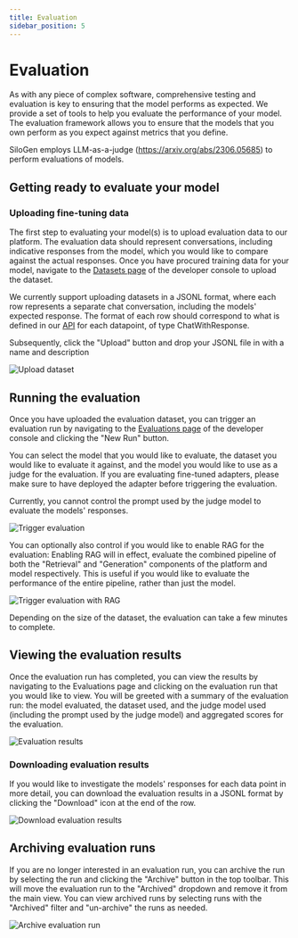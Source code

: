 ```yaml
---
title: Evaluation
sidebar_position: 5
---
```


# Evaluation

As with any piece of complex software, comprehensive testing and evaluation is key to ensuring that the model performs as expected. We provide a set of tools to help you evaluate the performance of your model.
The evaluation framework allows you to ensure that the models that you own perform as you expect against metrics that you define.

SiloGen employs LLM-as-a-judge (https://arxiv.org/abs/2306.05685) to perform evaluations of models.

## Getting ready to evaluate your model

### Uploading fine-tuning data

The first step to evaluating your model(s) is to upload evaluation data to our platform. The evaluation data should represent conversations, including indicative responses from the model, which you would like to compare against the actual responses.
Once you have procured training data for your model, navigate to the [Datasets page](https://chat.services.silogen.ai/console/datasets) of the developer console to upload the dataset.

We currently support uploading datasets in a JSONL format, where each row represents a separate chat conversation, including the models' expected response. The format of each row should correspond to what is defined in our [API](https://catalog.services.silogen.ai/redoc#tag/Datasets/operation/add_data_points) for each datapoint, of type ChatWithResponse.

Subsequently, click the "Upload" button and drop your JSONL file in with a name and description

![Upload dataset](/img/evaluations/upload-evaluation-dataset.png)

## Running the evaluation

Once you have uploaded the evaluation dataset, you can trigger an evaluation run by navigating to the [Evaluations page](https://chat.services.silogen.ai/console/evaluations) of the developer console and clicking the "New Run" button.

You can select the model that you would like to evaluate, the dataset you would like to evaluate it against, and the model you would like to use as a judge for the evaluation.
If you are evaluating fine-tuned adapters, please make sure to have deployed the adapter before triggering the evaluation.

Currently, you cannot control the prompt used by the judge model to evaluate the models' responses.

![Trigger evaluation](/img/evaluations/trigger-eval-no-rag.png)

You can optionally also control if you would like to enable RAG for the evaluation: Enabling RAG will in effect, evaluate the combined pipeline of both the "Retrieval" and "Generation" components of the platform and model respectively. This is useful if you would like to evaluate the performance of the entire pipeline, rather than just the model.

![Trigger evaluation with RAG](/img/evaluations/trigger-eval-with-rag.png)

Depending on the size of the dataset, the evaluation can take a few minutes to complete.

## Viewing the evaluation results

Once the evaluation run has completed, you can view the results by navigating to the Evaluations page and clicking on the evaluation run that you would like to view.
You will be greeted with a summary of the evaluation run: the model evaluated, the dataset used, and the judge model used (including the prompt used by the judge model) and aggregated scores for the evaluation.

![Evaluation results](/img/evaluations/evaluation-results.png)

### Downloading evaluation results

If you would like to investigate the models' responses for each data point in more detail, you can download the evaluation results in a JSONL format by clicking the "Download" icon at the end of the row.

![Download evaluation results](/img/evaluations/download-eval-results.png)

## Archiving evaluation runs

If you are no longer interested in an evaluation run, you can archive the run by selecting the run and clicking the "Archive" button in the top toolbar. This will move the evaluation run to the "Archived" dropdown and remove it from the main view.
You can view archived runs by selecting runs with the "Archived" filter and "un-archive" the runs as needed.

![Archive evaluation run](/img/evaluations/evaluation-top-bar.png)
